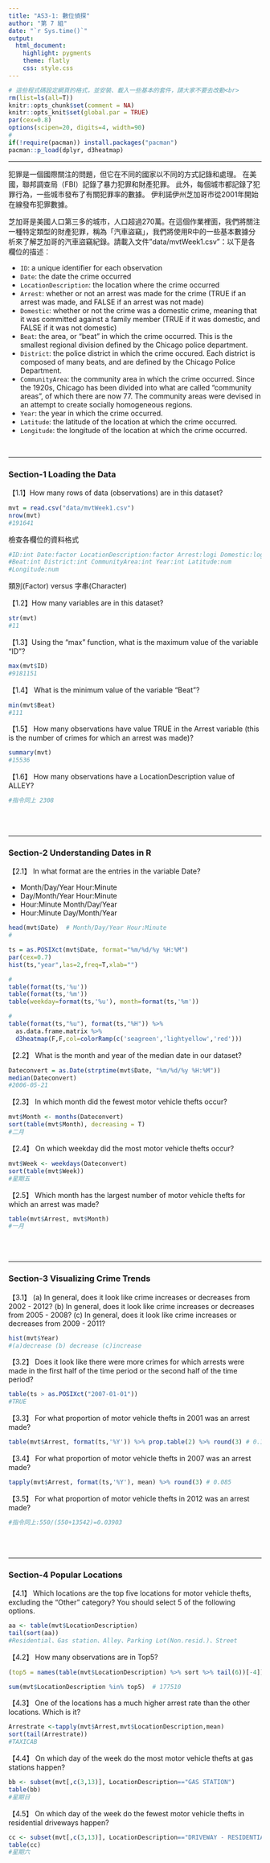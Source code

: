 ```yaml
---
title: "AS3-1: 數位偵探"
author: "第 7 組"
date: "`r Sys.time()`"
output: 
  html_document:
    highlight: pygments
    theme: flatly
    css: style.css
---
```


```r
# 這些程式碼設定網頁的格式，並安裝、載入一些基本的套件，請大家不要去改動<br>
rm(list=ls(all=T))
knitr::opts_chunk$set(comment = NA)
knitr::opts_knit$set(global.par = TRUE)
par(cex=0.8)
options(scipen=20, digits=4, width=90)
#
if(!require(pacman)) install.packages("pacman")
pacman::p_load(dplyr, d3heatmap)
```
<hr>

犯罪是一個國際關注的問題，但它在不同的國家以不同的方式記錄和處理。 在美國，聯邦調查局（FBI）記錄了暴力犯罪和財產犯罪。 此外，每個城市都記錄了犯罪行為，一些城市發布了有關犯罪率的數據。 伊利諾伊州芝加哥市從2001年開始在線發布犯罪數據。

芝加哥是美國人口第三多的城市，人口超過270萬。在這個作業裡面，我們將關注一種特定類型的財產犯罪，稱為「汽車盜竊」，我們將使用R中的一些基本數據分析來了解芝加哥的汽車盜竊紀錄。請載入文件"data/mvtWeek1.csv"：以下是各欄位的描述：

+ `ID`: a unique identifier for each observation
+ `Date`: the date the crime occurred
+ `LocationDescription`: the location where the crime occurred
+ `Arrest`: whether or not an arrest was made for the crime (TRUE if an arrest was made, and FALSE if an arrest was not made)
+ `Domestic`: whether or not the crime was a domestic crime, meaning that it was committed against a family member (TRUE if it was domestic, and FALSE if it was not domestic)
+ `Beat`: the area, or "beat" in which the crime occurred. This is the smallest regional division defined by the Chicago police department.
+ `District`: the police district in which the crime occured. Each district is composed of many beats, and are defined by the Chicago Police Department.
+ `CommunityArea`: the community area in which the crime occurred. Since the 1920s, Chicago has been divided into what are called "community areas", of which there are now 77. The community areas were devised in an attempt to create socially homogeneous regions.
+ `Year`: the year in which the crime occurred.
+ `Latitude`: the latitude of the location at which the crime occurred.
+ `Longitude`: the longitude of the location at which the crime occurred.

<br>

- - -

###  Section-1 Loading the Data

【1.1】How many rows of data (observations) are in this dataset?
```r
mvt = read.csv("data/mvtWeek1.csv")
nrow(mvt)  
#191641
```

檢查各欄位的資料格式
```r
#ID:int Date:factor LocationDescription:factor Arrest:logi Domestic:logic
#Beat:int District:int CommunityArea:int Year:int Latitude:num
#Longitude:num
```

類別(Factor) versus 字串(Character)

【1.2】How many variables are in this dataset?
```r
str(mvt) 
#11
```


【1.3】Using the "max" function, what is the maximum value of the variable "ID"?
```r
max(mvt$ID)
#9181151
```


【1.4】 What is the minimum value of the variable "Beat"?
```r
min(mvt$Beat) 
#111
```


【1.5】 How many observations have value TRUE in the Arrest variable (this is the number of crimes for which an arrest was made)?
```r
summary(mvt) 
#15536
```

【1.6】 How many observations have a LocationDescription value of ALLEY?
```r
#指令同上 2308
```


<br><br>

- - -

### Section-2 Understanding Dates in R

【2.1】 In what format are the entries in the variable Date?

+ Month/Day/Year Hour:Minute
+ Day/Month/Year Hour:Minute
+ Hour:Minute Month/Day/Year
+ Hour:Minute Day/Month/Year

```r
head(mvt$Date)  # Month/Day/Year Hour:Minute
#
```

```r
ts = as.POSIXct(mvt$Date, format="%m/%d/%y %H:%M")
par(cex=0.7)
hist(ts,"year",las=2,freq=T,xlab="")
```

```r
#
table(format(ts,'%u'))
table(format(ts,'%m'))
table(weekday=format(ts,'%u'), month=format(ts,'%m'))
```

```r
#
table(format(ts,"%u"), format(ts,"%H")) %>% 
  as.data.frame.matrix %>% 
  d3heatmap(F,F,col=colorRamp(c('seagreen','lightyellow','red')))
```


【2.2】 What is the month and year of the median date in our dataset? 
```r
Dateconvert = as.Date(strptime(mvt$Date, "%m/%d/%y %H:%M"))
median(Dateconvert)
#2006-05-21
```

【2.3】 In which month did the fewest motor vehicle thefts occur?
```r
mvt$Month <- months(Dateconvert)
sort(table(mvt$Month), decreasing = T)
#二月
```

【2.4】 On which weekday did the most motor vehicle thefts occur?
```r
mvt$Week <- weekdays(Dateconvert)
sort(table(mvt$Week))
#星期五
```

【2.5】 Which month has the largest number of motor vehicle thefts for which an arrest was made?
```r
table(mvt$Arrest, mvt$Month)
#一月
```

<br><br>

- - -

### Section-3 Visualizing Crime Trends

【3.1】 (a) In general, does it look like crime increases or decreases from 2002 - 2012? (b) In general, does it look like crime increases or decreases from 2005 - 2008? (c) In general, does it look like crime increases or decreases from 2009 - 2011?
```r
hist(mvt$Year)
#(a)decrease (b) decrease (c)increase
```

【3.2】 Does it look like there were more crimes for which arrests were made in the first half of the time period or the second half of the time period?
```r
table(ts > as.POSIXct("2007-01-01"))
#TRUE
```

【3.3】 For what proportion of motor vehicle thefts in 2001 was an arrest made?
```r
table(mvt$Arrest, format(ts,'%Y')) %>% prop.table(2) %>% round(3) # 0.104
```

【3.4】 For what proportion of motor vehicle thefts in 2007 was an arrest made?
```r
tapply(mvt$Arrest, format(ts,'%Y'), mean) %>% round(3) # 0.085
```

【3.5】 For what proportion of motor vehicle thefts in 2012 was an arrest made?
```r
#指令同上:550/(550+13542)=0.03903
```

<br><br>

- - -

### Section-4 Popular Locations

【4.1】 Which locations are the top five locations for motor vehicle thefts, excluding the "Other" category? You should select 5 of the following options.
```r
aa <- table(mvt$LocationDescription)
tail(sort(aa))
#Residential、Gas station、Alley、Parking Lot(Non.resid.)、Street
```

【4.2】 How many observations are in Top5?
```r
(top5 = names(table(mvt$LocationDescription) %>% sort %>% tail(6))[-4])

sum(mvt$LocationDescription %in% top5)  # 177510
```

【4.3】 One of the locations has a much higher arrest rate than the other locations. Which is it? 
```r
Arrestrate <-tapply(mvt$Arrest,mvt$LocationDescription,mean)
sort(tail(Arrestrate))
#TAXICAB
```

【4.4】 On which day of the week do the most motor vehicle thefts at gas stations happen?
```r
bb <- subset(mvt[,c(3,13)], LocationDescription=="GAS STATION")
table(bb)
#星期日
```

【4.5】 On which day of the week do the fewest motor vehicle thefts in residential driveways happen?
```r
cc <- subset(mvt[,c(3,13)], LocationDescription=="DRIVEWAY - RESIDENTIAL")
table(cc)
#星期六
```


<br><br><br>


